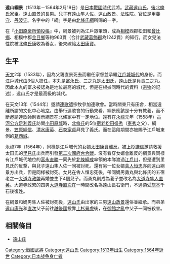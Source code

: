 {{japanese|japanese=遠山 綱景|kana=とおやま つなかげ|romaji=Tōyama Tsunakage}}
'''遠山綱景'''（1513年－1564年2月19日）是[[日本戰國時代|日本戰國時代]]武將。[[武藏遠山氏|武藏遠山氏]]。[[後北條氏|後北條氏]]家臣。[[遠山直景|遠山直景]]的長男。兒子有遠山隼人佐、[[遠山政景|遠山政景]]、[[法性院|法性院]]。官位是[[甲斐守|甲斐守]]、[[丹波守|丹波守]]。名字中的「綱」字是由[[北條氏綱|北條氏綱]]所賜的一字。

在『[[小田原衆所領役帳|小田原衆所領役帳]]』中，綱景被列為江戶眾筆頭，成為[[相模|相模]]西郡松田和[[曾比鄉|曾比鄉]]、相模中郡[[金目鄉|金目鄉]]等約963貫（合計[[武藏|武藏]][[葛飾郡|葛飾郡]]為1242貫）的知行。而女兒法性院被[[北條氏康|北條氏康]]收為養女，後來嫁給[[太田康資|太田康資]]。

== 生平 ==
[[天文_(後奈良天皇)|天文]]2年（1533年），因為父親直景死去而繼任家督並承繼[[江戶城|江戶城]][[城代|城代]]的身份。而江戶城代由3個人擔任，本丸是[[富永氏|富永氏]]、三之丸是[[太田氏|太田氏]]，[[遠山氏|遠山氏]]是負責二之丸。因此本丸的富永被認為是地位最高的城代，但是在根據同時代的資料（[[宗牧|宗牧]]的記述），遠山氏才是最高級的城代。

在天文13年（1544年）邀請[[連歌師|連歌師]]宗牧參加連歌會。當時關東只有田舍，相當遠離所謂的文化中心地[[京|京]]。由舉行連歌會的行動來看，綱景應該是十分有教養，而不斷邀請連歌師則表示綱景在北條家中有一定地位。還有在[[永祿|永祿]]元年（1558年）[[古河公方|古河公方]][[足利義氏_(古河公方)|足利義氏]]訪問[[小田原城|小田原城]]時，[[後北條氏|北條氏]]的5位[[宿老|宿老]][[松田盛秀|松田盛秀]]（[[松田憲秀|憲秀]]之父）、綱景、[[笠原綱信|笠原綱信]]、[[清水康英|清水康英]]、[[石卷家貞|石卷家貞]]拜見了義氏。而在這段期間亦被賜予江戶城東側的[[葛西城|葛西城]]。

永祿7年（1564年），同樣是江戶城代的女婿[[太田康資|太田康資]]離反。被[[上杉謙信|上杉謙信]]邀請救援太田氏的[[里見氏|里見氏]]出兵而引發[[第二次國府台之戰|第二次國府台合戰]]。沒有看穿女婿會離反的綱景與同樣有江戶城代地位的[[富永直勝|富永直勝]]一同先於[[北條綱成|北條綱成]]率領的本隊渡過[[江戶川|江戶川]]，但是遭到里見氏的反撃，與兒子遠山隼人佐一同被討死。還有另一位女婿[[舎人恒忠|舎人恒忠]]亦向遠山綱景方出兵，但是同様被討死。女兒在舎人恒忠死後，帶同嫡男勇丸與北條氏的五宿老之一[[大道寺政繁|大道寺政繁]]再婚並生下4個兒子。而勇丸則成為養子並改名為[[大道寺直英|大道寺隼人直英]]。大道寺政繁的四男[[大道寺直次|大道寺直次]]在一時間改名為遠山長右衛門，不過領受[[旗本|旗本]]千石後復姓。

在綱景和嫡男隼人佐被討死後，[[遠山氏|遠山氏]]由出家的三男[[遠山政景|遠山政景]]還俗並繼承。而弟弟[[遠山康光|遠山康光]]和[[遠山直次|直次]]父子前往[[越後國|越後國]]投靠[[上杉景虎|上杉景虎]]後，在[[御館之亂|御館之亂]]中父子一同被殺害。

== 相關條目 ==
*[[遠山氏|遠山氏]]

[[Category:戰國武將|Category:戰國武將]]
[[Category:遠山氏|Category:遠山氏]]
[[Category:1513年出生|Category:1513年出生]]
[[Category:1564年逝世|Category:1564年逝世]]
[[Category:日本战争身亡者|Category:日本战争身亡者]]